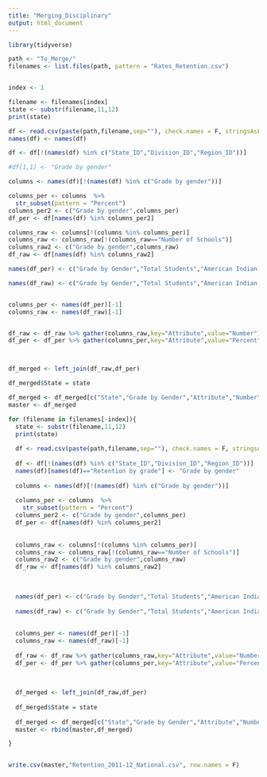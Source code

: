 ---
title: "Merging_Disciplinary"
output: html_document
---

```{r}
library(tidyverse)

path <- "To_Merge/"
filenames <- list.files(path, pattern = "Rates_Retention.csv")


index <- 1

filename <- filenames[index]
state <- substr(filename,11,12)
print(state)

df <- read.csv(paste(path,filename,sep=""), check.names = F, stringsAsFactors = F)
names(df) <- names(df)

df <- df[!(names(df) %in% c("State_ID","Division_ID","Region_ID"))]

#df[1,1] <- "Grade by gender"

columns <- names(df)[!(names(df) %in% c("Grade by gender"))]

columns_per <- columns  %>% 
  str_subset(pattern = "Percent")
columns_per2 <- c("Grade by gender",columns_per)
df_per <- df[names(df) %in% columns_per2]

columns_raw <- columns[!(columns %in% columns_per)]
columns_raw <- columns_raw[!(columns_raw=="Number of Schools")]
columns_raw2 <- c("Grade by gender",columns_raw)
df_raw <- df[names(df) %in% columns_raw2]

names(df_per) <- c("Grade by Gender","Total Students","American Indian or Alaska Native","Asians","Hispanic or Latino of any race","Black or African American","White","Native Hawaiian or Other Pacific Islander","Two or more races","Students With Disabilities Served Under IDEA","Students With Disabilities Served Only Under Section 504","English Language Learners")

names(df_raw) <- c("Grade by Gender","Total Students","American Indian or Alaska Native","Asians","Hispanic or Latino of any race","Black or African American","White","Native Hawaiian or Other Pacific Islander","Two or more races","Students With Disabilities Served Under IDEA","Students With Disabilities Served Only Under Section 504","English Language Learners")


columns_per <- names(df_per)[-1]
columns_raw <- names(df_raw)[-1]


df_raw <- df_raw %>% gather(columns_raw,key="Attribute",value="Number")
df_per <- df_per %>% gather(columns_per,key="Attribute",value="Percent")



df_merged <- left_join(df_raw,df_per)

df_merged$State = state

df_merged <- df_merged[c("State","Grade by Gender","Attribute","Number","Percent")]
master <- df_merged

for (filename in filenames[-index]){
  state <- substr(filename,11,12)
  print(state)
  
  df <- read.csv(paste(path,filename,sep=""), check.names = F, stringsAsFactors = F)
  
  df <- df[!(names(df) %in% c("State_ID","Division_ID","Region_ID"))]
  names(df)[names(df)=="Retention by grade"] <- "Grade by gender"
  
  columns <- names(df)[!(names(df) %in% c("Grade by gender"))]
  
  columns_per <- columns  %>% 
    str_subset(pattern = "Percent")
  columns_per2 <- c("Grade by gender",columns_per)
  df_per <- df[names(df) %in% columns_per2]
 
  
  columns_raw <- columns[!(columns %in% columns_per)]
  columns_raw <- columns_raw[!(columns_raw=="Number of Schools")]
  columns_raw2 <- c("Grade by gender",columns_raw)
  df_raw <- df[names(df) %in% columns_raw2]
  
  
  
  names(df_per) <- c("Grade by Gender","Total Students","American Indian or Alaska Native","Asians","Hispanic or Latino of any race","Black or African American","White","Native Hawaiian or Other Pacific Islander","Two or more races","Students With Disabilities Served Under IDEA","Students With Disabilities Served Only Under Section 504","English Language Learners")
  
  names(df_raw) <- c("Grade by Gender","Total Students","American Indian or Alaska Native","Asians","Hispanic or Latino of any race","Black or African American","White","Native Hawaiian or Other Pacific Islander","Two or more races","Students With Disabilities Served Under IDEA","Students With Disabilities Served Only Under Section 504","English Language Learners")
  
  
  columns_per <- names(df_per)[-1]
  columns_raw <- names(df_raw)[-1]
  
  df_raw <- df_raw %>% gather(columns_raw,key="Attribute",value="Number")
  df_per <- df_per %>% gather(columns_per,key="Attribute",value="Percent")
  
  
  
  df_merged <- left_join(df_raw,df_per)
  
  df_merged$State = state
  
  df_merged <- df_merged[c("State","Grade by Gender","Attribute","Number","Percent")]
  master <- rbind(master,df_merged)

}


write.csv(master,"Retention_2011-12_National.csv", row.names = F)


```
